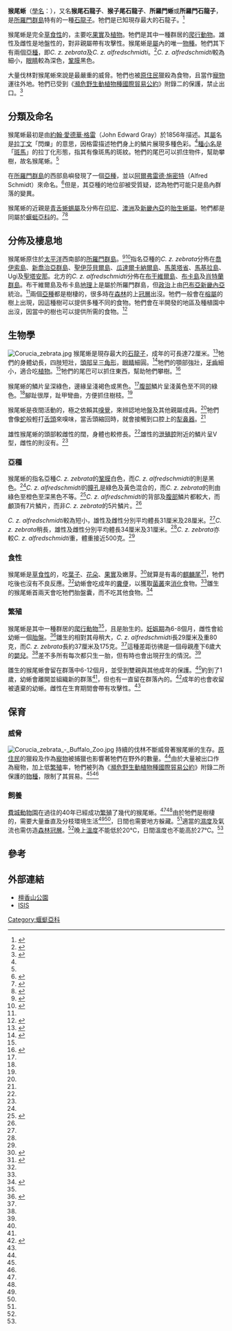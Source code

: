 {{Speciesbox
| name = 猴尾蜥
| image = Corucia zebrata (2).jpg
| image_width = 250px
| genus = Corucia
| species = zebrata
| range_map = LocationSolomonIslands.png
| range_map_width = 250px
| range_map_caption = 猴尾蜥的分佈地
| authority = [[約翰·愛德華·格雷|Gray]], 1856<ref name="Gray">{{cite journal en|last=Gray|first=J.E.|year=1856|title=New genus of fish–scaled lizards (Scissosarae) from New Guinea|journal=Annual Magazine of Natural History|volume=2|issue=18|pages=345-346}}</ref>
| subdivision_ranks = [[亞種|亞種]]
| subdivision =
* ''C. z. zebrata''
* ''C. z. alfredschmidti''
}}

'''猴尾蜥'''（[[學名|學名]]：''{{lang|la|Corucia zebrata}}''），又名'''猴尾石龍子'''、'''猴子尾石龍子'''、'''所羅門蜥'''或'''所羅門石龍子'''，是[[所羅門群島|所羅門群島]]特有的一種[[石龍子|石龍子]]。牠們是已知現存最大的石龍子。<ref name="Sprackland">{{cite book en|author=Robert George Sprackland|title=Giant lizards|publisher=T.F.H. Publications|location=Neptune, NJ|year=1992|isbn=0866226346}}</ref>

猴尾蜥是完全[[草食性|草食性]]的，主要吃[[果實|果實]]及[[植物|植物]]。牠們是其中一種群居的[[爬行動物|爬行動物]]。雄性及雌性是地盤性的，對非親屬帶有攻擊性。猴尾蜥是[[屬|屬]]內的唯一[[物種|物種]]。牠們其下有兩個[[亞種|亞種]]，即''C. z. zebrata''及''C. z. alfredschmidti''。<ref name="D.Croft">{{cite web|last=Croft|first=Darin|title=Prehensile-Tailed Skinks|url=http://www.dcpaleo.org/Leisure/Animals/LizardsCorucia.html|year=2006|accessdate=2007-10-16|deadurl=yes|archiveurl=https://web.archive.org/web/20080322014031/http://www.dcpaleo.org/Leisure/Animals/LizardsCorucia.html|archivedate=2008-03-22}}</ref>''C. z. alfredschmidti''較為細小，[[眼睛|眼睛]]較為深色，[[鞏膜|鞏膜]]黑色。

大量伐林對猴尾蜥來說是最嚴重的威脅。牠們也被[[原住民|原住民]]獵殺為食物，且當作[[寵物|寵物]]運往外地。牠們已受到《[[瀕危野生動植物種國際貿易公約|瀕危野生動植物種國際貿易公約]]》附錄二的保護，禁止出口。<ref name="CITES">{{cite web|url=http://www.unep-wcmc.org/isdb/CITES/Taxonomy/tax-species-result.cfm/isdb/CITES/Taxonomy/tax-species-result.cfm?displaylanguage=eng&Genus=Corucia&Species=zebrata&source=animals&Country=|title=''Corucia zebrata''|accessdate=2008-10-02|publisher=CITES}}</ref>

==分類及命名==
猴尾蜥最初是由[[約翰·愛德華·格雷|約翰·愛德華·格雷]]（John Edward Gray）於1856年描述。其[[屬|屬]]名是[[拉丁文|拉丁文]]「閃爍」的意思，因格雷描述牠們身上的鱗片展現多種色彩。<ref name="Gray"/>[[種小名|種小名]]是「[[斑馬|斑馬]]」的拉丁化形態，指其有像斑馬的斑紋。牠們的尾巴可以抓住物件，幫助攀樹，故名猴尾蜥。<ref name="badger"/>

在[[所羅門群島|所羅門群島]]的西部島嶼發現了一個[[亞種|亞種]]，並以[[阿爾弗雷德·施密特|阿爾弗雷德·施密特]]（Alfred Schmidt）來命名。<ref name="Kohler">{{cite journal en|last=Köhler|first=Gunther|year=1997|title=Eine neue Unterart des Wickelschwanzskinkes Corucia zebrata von Bougainvillle, Papua-Neuguinea|journal = Salamandra|volume=33|issue=1|pages=61-68}}</ref>但是，其亞種的地位卻被受質疑，認為牠們可能只是島內群落的變異。

猴尾蜥的近親是[[青舌蜥蜴屬|青舌蜥蜴屬]]及分佈在[[印尼|印尼]]、[[澳洲|澳洲]]及[[新畿內亞|新畿內亞]]的[[胎生蜥屬|胎生蜥屬]]。牠們都是同屬於[[蝘蜓亞科|蝘蜓亞科]]的。<ref>{{cite journal en|last=Reeder|first=Todd W.|title=A phylogeny of the Australian Sphenomorphus group (Scincidae: Squamata) and the phylogenetic placement of the crocodile skinks (Tribolonotus): Bayesian approaches to assessing congruence and obtaining confidence in maximum likelihood inferred relationships|journal=Molecular Phylogenetics and Evolution|volume=27|pages=384-397|publisher=Department of Biology, San Diego State University|year=2003|url=http://www.bio.sdsu.edu/pub/tod/Aust_spheno.pdf|format=PDF|doi=10.1016/S1055-7903(02)00448-7|access-date=2009-06-17|archive-date=2008-05-16|archive-url=https://web.archive.org/web/20080516025926/http://www.bio.sdsu.edu/pub/tod/Aust_spheno.pdf|dead-url=no}}</ref><ref name="Cogger">{{cite book en|last=Cogger|first=Harold|last2=Zweifel|first2=Richard|title=Reptiles & Amphibians|url=https://archive.org/details/reptilesamphibia00coggrich|publisher=Weldon Owen|location=Sydney|year=1992|isbn=0831727861}}</ref>

==分佈及棲息地==
猴尾蜥原住於[[太平洋|太平洋]]西南部的[[所羅門群島|所羅門群島]]。<ref name="Wright1">{{cite journal en|last=Wright|first=Kevin M.|title=Captivating Giants|journal=Reptiles Magazine|volume=15|issue=12|pages=54-68|year=2007}}</ref><ref name="Wright2">{{cite journal en|last=Wright|first=Kevin M.|title=The Solomon Island Skink|journal=Reptile & Amphibian Magazine|volume=3|issue=2|pages=10-19|year=1996}}</ref>指名亞種的''C. z. zebrata''分佈在[[喬伊索島|喬伊索島]]、[[新喬治亞群島|新喬治亞群島]]、[[聖伊莎貝爾島|聖伊莎貝爾島]]、[[瓜達爾卡納爾島|瓜達爾卡納爾島]]、[[馬萊塔省|馬萊塔省]]、[[馬基拉島|馬基拉島]]、Ugi及[[聖塔安那|聖塔安那]]。北方的''C. z. alfredschmidti''分佈在[[布干維爾島|布干維爾島]]、[[布卡島|布卡島]]及[[肖特蘭群島|肖特蘭群島]]。布干維爾島及布卡島[[地理|地理]]上是屬於所羅門群島，但[[政治|政治]]上由[[巴布亞新畿內亞|巴布亞新畿內亞]]統治。<ref name="agama"/>兩個[[亞種|亞種]]都是樹棲的，很多時在[[森林|森林]]的上[[冠層|冠層]]出沒。牠們一般會在[[榕屬|榕屬]]的樹上出現，因這種樹可以提供多種不同的食物。牠們會在半開發的地區及種植園中出沒，因當中的樹也可以提供所需的食物。<ref name="McCoy">{{cite book en|last=Mccoy|first=Mike|title=Reptiles of the Solomon Islands|url=https://archive.org/details/reptilessolomoni00mcco|publisher=Pensoft Publishing|year=2006|location=Australia|pages=[https://archive.org/details/reptilessolomoni00mcco/page/n212 212]|isbn=9546422754}}</ref>

==生物學==
[[File:Corucia_zebrata.jpg|thumb]]
猴尾蜥是現存最大的[[石龍子|石龍子]]，成年的可長達72厘米。<ref name="PDV">{{cite book en|last=de Vosjoli|first=Philippe|title=The General Care and Maintenance of Prehensile-tailed Skinks|url=https://archive.org/details/generalcaremaint0000devo|publisher=Advanced Vivarium Systems|location=Lakeside, CA|year=1993|isbn=1882770242}}</ref>牠們的身體幼長，四肢短壯，[[頭部|頭部]]呈[[三角形|三角形]]，[[眼睛|眼睛]]細圓。<ref name="agama">{{cite web|last=Langerwerf|first=Bert|title=Monkey tailed skinks|url=http://www.agamainternational.com/pages/monkey_tailed_skinks.htm|accessdate=2007-10-16|archive-url=https://web.archive.org/web/20071009212054/http://www.agamainternational.com/pages/monkey_tailed_skinks.htm|archive-date=2007-10-09|dead-url=yes}}</ref>牠們的顎部強壯，[[牙齒|牙齒]]細小，適合吃[[植物|植物]]。<ref name="agama"/>牠們的尾巴可以抓住東西，幫助牠們攀樹。<ref name="badger">{{cite book en|author=Netherton, John; Badger, David P.|title=Lizards: A Natural History of Some Uncommon Creatures, Extraordinary Chameleons, Iguanas, Geckos, and More|url=https://archive.org/details/lizardsnaturalhi00badg|publisher=Voyageur Press|location=Stillwater, MN|year=2002|pages=[https://archive.org/details/lizardsnaturalhi00badg/page/137 137]|isbn=0760325790}}</ref>

猴尾蜥的鱗片呈深綠色，邊緣呈淺褐色或黑色。<ref name="badger"/>[[腹部|腹部]]鱗片呈淺黃色至不同的綠色。<ref name="badger"/>腳趾很厚，趾甲彎曲，方便抓住樹枝。<ref name="badger"/>

猴尾蜥是夜間活動的，極之依賴其[[嗅覺|嗅覺]]，來辨認地地盤及其他親屬成員。<ref name="Satter"/>牠們會像[[蛇|蛇]]般輕打[[舌頭|舌頭]]來嗅味，當舌頭縮回時，就會接觸到口腔上的[[犁鼻器|犁鼻器]]。<ref name="Satter"/>

雄性猴尾蜥的頭部較雌性的闊，身體也較修長。<ref name= "Satter"/>雄性的[[泄殖腔|泄殖腔]]附近的鱗片呈V型，雌性的則沒有。<ref name="Satter"/>

===亞種===
猴尾蜥的指名亞種''C. z. zebrata''的[[鞏膜|鞏膜]]白色，而''C. z. alfredschmidti''的則是黑色。<ref name="Subspecies"/>''C. z. alfredschmidti''的[[瞳孔|瞳孔]]是綠色及黃色混合的，而''C. z. zebrata''的則由綠色至橙色至深黑色不等。<ref name="Subspecies">{{cite web|last=Schnirel |first=Brian L. |title=Subspecies comparison of the Genus: ''Corucia'' |url=http://www.biology-online.org/biology-forum/about7587.html |year=2006 |accessdate=2008-10-01 |deadurl=yes |archiveurl=https://web.archive.org/web/20090202023446/http://www.biology-online.org/biology-forum/about7587.html |archivedate=2009-02-02 }}</ref>''C. z. alfredschmidti''的背部及[[腹部|腹部]]鱗片都較大，而顱頂有7片鱗片，而非''C. z. zebrata''的5片鱗片。<ref name="Kohler"/>

''C. z. alfredschmidti''較為短小，雄性及雌性分別平均體長31厘米及28厘米。<ref name="Kohler"/>''C. z. zebrata''稍長，雄性及雌性分別平均體長34厘米及31厘米。<ref name="Kohler"/>''C. z. zebrata''亦較''C. z. alfredschmidti''重，體重接近500克。<ref name="Kohler"/>

===食性===
猴尾蜥是[[草食性|草食性]]的，吃[[葉子|葉子]]、[[花朵|花朵]]、[[果實|果實]]及嫩芽。<ref name="Hazard">{{cite book en|last=Hazard|first=Lisa C.|title=Sodium and Potassium Secretion by Iguana Salt Glands|work=Iguanas: Biology and Conservation|publisher=University of California Press|pages=84-85|year=2004|isbn=9780520238541}}</ref>就算是有毒的[[麒麟尾|麒麟尾]]<ref name="toxic">{{cite web|title=Toxicity of Common Houseplants|url=http://lancaster.unl.edu/factsheets/031.htm|publisher=University of Nebraska|year=2006|accessdate=3 October 2008|archive-date=2021-01-29|archive-url=https://web.archive.org/web/20210129122944/https://lancaster.unl.edu/factsheets/031.htm|dead-url=yes}}</ref>，牠們吃後也沒有不良反應。<ref name="Sprackland"/>幼蜥會吃成年的[[糞便|糞便]]，以獲取[[菌叢|菌叢]]來[[消化|消化]]食物。<ref name="Wright1"/>雛生的猴尾蜥首兩天會吃牠們胎盤囊，而不吃其他食物。<ref name="Coborn">{{cite book en|last=Coborn|first=John|title=Prehensile-Tailed Skinks|publisher=TFH Publications|year=1996|location=|pages=64|isbn=0793802792}}</ref>

===繁殖===
猴尾蜥是其中一種群居的[[爬行動物|爬行動物]]<ref name= "Satter"/>，且是胎生的。[[妊娠期|妊娠期]]為6-8個月，雌性會給幼蜥一個[[胎盤|胎盤]]。<ref name="Kirkpatrick">{{cite journal en|last=Kirkpatrick|first=David T.|title=Observations on Mating Behavior of the Solomon Island Skink|journal=Reptile & Amphibian Magazine|volume=7|issue=5|pages=24-31|year=1996}}</ref>雛生的相對其母稍大，''C. z. alfredschmidti''長29厘米及重80克，而''C. z. zebrata''長約37厘米及175克。<ref name="Kohler"/>這種差距彷彿是一個母親產下6歲大的[[嬰兒|嬰兒]]。<ref name="Wright1"/>差不多所有每次都只生一胎，但有時也會出現孖生的情況。<ref name="Wright1"/>

雛生的猴尾蜥會留在群落中6-12個月，並受到雙親與其他成年的保護。<ref name="Wright2"/>約到了1歲，幼蜥會離開並組織新的群落<ref name="Wright1"/>，但也有一直留在群落內的。<ref name="Satter">{{cite journal en|first=Celeste M.|last=Satter|title=''Corucia Zebrata''|journal=Southwestern Herpetologists Society journal|publisher=SWHS|year=2007|location=California}}</ref>成年的也會收留被遺棄的幼蜥。雌性在生育期間會帶有攻擊性。<ref name="Wright1"/>

==保育==
===威脅===
[[File:Corucia_zebrata_-_Buffalo_Zoo.jpg|thumb]]
持續的伐林不斷威脅著猴尾蜥的生存。[[原住民|原住民]]的獵殺及作為[[寵物|寵物]]被捕獵也影響著牠們在野外的數量。<ref name="Wright1"/>由於大量被出口作為寵物，加上低[[繁殖|繁殖]]率，牠們被列為《[[瀕危野生動植物種國際貿易公約|瀕危野生動植物種國際貿易公約]]》附錄二所保護的[[物種|物種]]，限制了其貿易。<ref name="CITES"/><ref name="Kirkpatrick"/>

===飼養===
[[費城動物園|費城動物園]]在過往的40年已經成功[[繁殖|繁殖]]了幾代的猴尾蜥。<ref name="Wright1"/><ref name="Kirkpatrick"/>由於牠們是樹棲的，需要大量垂直及分枝環境生活<ref name= "Satter"/><ref name="Kirkpatrick"/>，日間也需要地方躲藏。<ref name="Wright1"/>適當的[[濕度|濕度]]及氣流也需仿造[[森林|森林]][[冠層|冠層]]。<ref name="Wright1"/>晚上[[溫度|溫度]]不能低於20℃，日間溫度也不能高於27℃。<ref name="Wright1"/>

==參考==
{{reflist|2}}

==外部連結==
* [https://web.archive.org/web/20081013152416/http://www.honoluluzoo.org/solomon_islands_tree_skink.htm 檀香山公園]
* [http://app.isis.org/abstracts/Abs49603.asp ISIS] {{Wayback|url=http://app.isis.org/abstracts/Abs49603.asp |date=20120213181256 }}
{{Taxonbar|from=Q591268}}

[[Category:蝘蜓亞科|Category:蝘蜓亞科]]